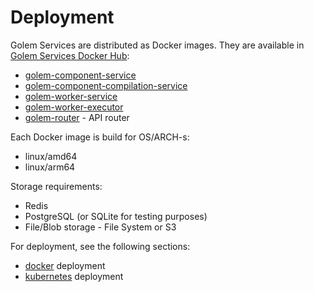 # Deployment

Golem Services are distributed as Docker images. They are available in [Golem Services Docker Hub](https://hub.docker.com/u/golemservices):

- [golem-component-service](https://hub.docker.com/r/golemservices/golem-component-service)
- [golem-component-compilation-service](https://hub.docker.com/r/golemservices/golem-component-compilation-service)
- [golem-worker-service](https://hub.docker.com/r/golemservices/golem-worker-service)
- [golem-worker-executor](https://hub.docker.com/r/golemservices/golem-worker-executor)
- [golem-router](https://hub.docker.com/r/golemservices/golem-router) - API router

Each Docker image is build for OS/ARCH-s:

- linux/amd64
- linux/arm64

Storage requirements:

- Redis
- PostgreSQL (or SQLite for testing purposes)
- File/Blob storage - File System or S3

For deployment, see the following sections:

- [docker](#deploy-docker) deployment
- [kubernetes](#deploy-kubernetes) deployment
